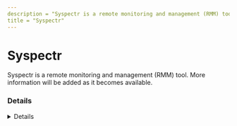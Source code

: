 ```yaml
---
description = "Syspectr is a remote monitoring and management (RMM) tool. More information will be added as it becomes available."
title = "Syspectr"
---
```




# Syspectr

Syspectr is a remote monitoring and management (RMM) tool. More information will be added as it becomes available.

### Details
<Details author={""}
         category={""}
         created={""}
         website={""}
         lastModified={"2/26/2024"}
         privileges={""}
         free={ "" }
         verification={""}
/>

#### Installation Paths
<Card code={ ["oo-syspectr*.exe", "OOSysAgent.exe"] }/>





### Forensic Artifacts




#### Network Artifacts
<EuiSpacer size="xl"/>
<NetworkArtifactsTable data={ [{"Description": "Known remote domains", "Domains": ["atled.syspectr.com", "app.syspectr.com"], "Ports": []}] }/>




### Detections
- Detects potential network activity of Syspectr RMM tool
  - [Sigma Rule](https://github.com/magicsword-io/LOLRMM/blob/main/detections/sigma/syspectr_network_sigma.yml)
- Detects potential processes activity of Syspectr RMM tool
  - [Sigma Rule](https://github.com/magicsword-io/LOLRMM/blob/main/detections/sigma/syspectr_processes_sigma.yml)

### References
- [https://www.syspectr.com/en/installation-in-a-network](https://www.syspectr.com/en/installation-in-a-network)

